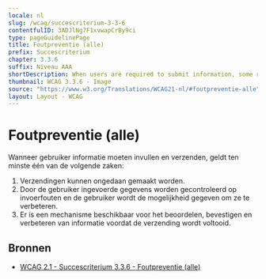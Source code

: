 ```yaml
---
locale: nl
slug: /wcag/succescriterium-3-3-6
contentfulID: 3ADJlNg7F1xvwapCrBy9ci
type: pageGuidelinePage
title: Foutpreventie (alle)
prefix: Succescriterium
chapter: 3.3.6
suffix: Niveau AAA
shortDescription: When users are required to submit information, some rules apply.
thumbnail: WCAG 3.3.6 - Image
source: "https://www.w3.org/Translations/WCAG21-nl/#foutpreventie-alle"
layout: Layout - WCAG
---
```


# Foutpreventie (alle)

Wanneer gebruiker informatie moeten invullen en verzenden, geldt ten minste één van de volgende zaken:

1. Verzendingen kunnen ongedaan gemaakt worden. 
2. Door de gebruiker ingevoerde gegevens worden gecontroleerd op invoerfouten en de gebruiker wordt de mogelijkheid gegeven om ze te verbeteren.
3. Er is een mechanisme beschikbaar voor het beoordelen, bevestigen en verbeteren van informatie voordat de verzending wordt voltooid. 

## Bronnen

- [WCAG 2.1 - Succescriterium 3.3.6 - Foutpreventie (alle)](https://www.w3.org/Translations/WCAG21-nl/#foutpreventie-alle)